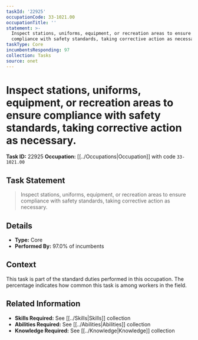 ```yaml
---
taskId: '22925'
occupationCode: 33-1021.00
occupationTitle: ''
statement: >-
  Inspect stations, uniforms, equipment, or recreation areas to ensure
  compliance with safety standards, taking corrective action as necessary.
taskType: Core
incumbentsResponding: 97
collection: Tasks
source: onet
---
```

# Inspect stations, uniforms, equipment, or recreation areas to ensure compliance with safety standards, taking corrective action as necessary.

**Task ID:** 22925
**Occupation:** [[../Occupations|Occupation]] with code `33-1021.00`

## Task Statement

> Inspect stations, uniforms, equipment, or recreation areas to ensure compliance with safety standards, taking corrective action as necessary.

## Details

- **Type:** Core
- **Performed By:** 97.0% of incumbents

## Context

This task is part of the standard duties performed in this occupation. The percentage indicates how common this task is among workers in the field.

## Related Information

- **Skills Required:** See [[../Skills|Skills]] collection
- **Abilities Required:** See [[../Abilities|Abilities]] collection
- **Knowledge Required:** See [[../Knowledge|Knowledge]] collection
